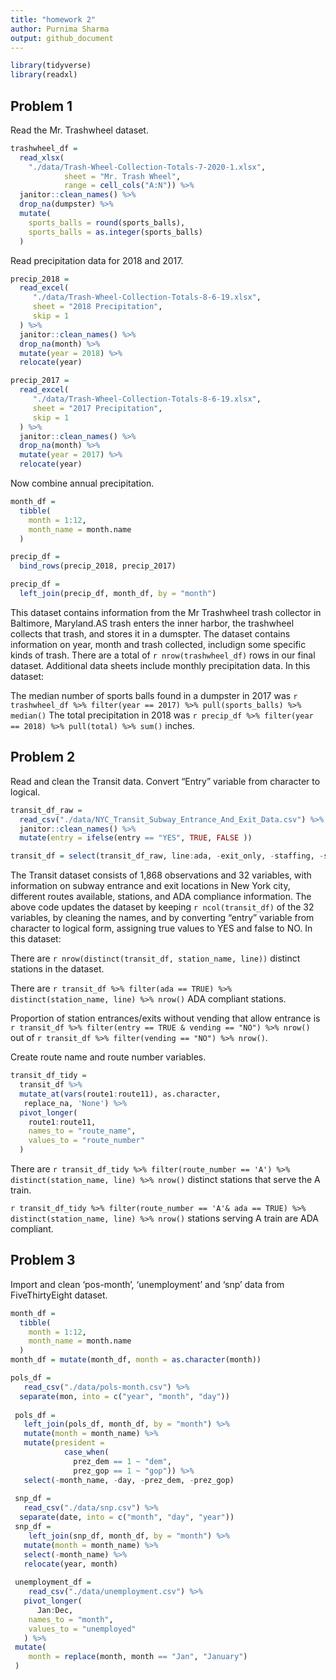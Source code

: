 ```yaml
---
title: "homework 2"
author: Purnima Sharma
output: github_document
---
```


```r
library(tidyverse)
library(readxl)
```

## Problem 1

Read the Mr. Trashwheel dataset.


```r
trashwheel_df = 
  read_xlsx(
    "./data/Trash-Wheel-Collection-Totals-7-2020-1.xlsx",
            sheet = "Mr. Trash Wheel",
            range = cell_cols("A:N")) %>% 
  janitor::clean_names() %>% 
  drop_na(dumpster) %>% 
  mutate(
    sports_balls = round(sports_balls),
    sports_balls = as.integer(sports_balls)
  )
```

Read precipitation data for 2018 and 2017.

```r
precip_2018 =
  read_excel(
     "./data/Trash-Wheel-Collection-Totals-8-6-19.xlsx",
     sheet = "2018 Precipitation",
     skip = 1
  ) %>% 
  janitor::clean_names() %>% 
  drop_na(month) %>% 
  mutate(year = 2018) %>% 
  relocate(year)

precip_2017 =
  read_excel(
     "./data/Trash-Wheel-Collection-Totals-8-6-19.xlsx",
     sheet = "2017 Precipitation",
     skip = 1
  ) %>% 
  janitor::clean_names() %>% 
  drop_na(month) %>% 
  mutate(year = 2017) %>% 
  relocate(year)
```

Now combine annual precipitation.

```r
month_df =
  tibble(
    month = 1:12,
    month_name = month.name
  )

precip_df =
  bind_rows(precip_2018, precip_2017)

precip_df =
  left_join(precip_df, month_df, by = "month")
```
This dataset contains information from the Mr Trashwheel trash collector in Baltimore, Maryland.AS trash enters the inner harbor, the trashwheel collects  that trash, and stores it in a dumspter. The dataset contains information on year, month and trash collected, includign some specific kinds of trash. There are a total of `r nrow(trashwheel_df)` rows in our final dataset. Additional data sheets include monthly precipitation data. In this dataset:

The median number of sports balls found in a dumpster in 2017 was `r trashwheel_df %>% filter(year == 2017) %>% pull(sports_balls) %>% median()`
The total precipitation in 2018 was `r precip_df %>% filter(year == 2018) %>% pull(total) %>% sum()` inches.


## Problem 2

Read and clean the Transit data. Convert "Entry" variable from character to logical. 

```r
transit_df_raw = 
  read_csv("./data/NYC_Transit_Subway_Entrance_And_Exit_Data.csv") %>%
  janitor::clean_names() %>% 
  mutate(entry = ifelse(entry == "YES", TRUE, FALSE ))

transit_df = select(transit_df_raw, line:ada, -exit_only, -staffing, -staff_hours) 
```

The Transit dataset consists of 1,868 observations and 32 variables, with information on subway entrance and exit locations in New York city, different routes available, stations, and ADA compliance information. The above code updates the dataset by keeping `r ncol(transit_df)` of the 32 variables, by cleaning the names, and by converting "entry" variable from character to logical form, assigning true values to YES and false to NO. In this dataset:

There are `r nrow(distinct(transit_df, station_name, line))` distinct stations in the dataset. 

There are `r transit_df %>% filter(ada == TRUE) %>% distinct(station_name, line) %>% nrow()` ADA compliant stations. 

Proportion of station entrances/exits without vending that allow entrance is  `r transit_df %>% filter(entry == TRUE & vending == "NO") %>% nrow()` out of  `r transit_df %>% filter(vending == "NO") %>% nrow()`.


Create route name and route number variables.

```r
transit_df_tidy = 
  transit_df %>% 
  mutate_at(vars(route1:route11), as.character,
   replace_na, 'None') %>% 
  pivot_longer(
    route1:route11,
    names_to = "route_name",
    values_to = "route_number"
  ) 
```

There are `r transit_df_tidy %>% filter(route_number == 'A') %>% distinct(station_name, line) %>% nrow()` distinct stations that serve the A train.

 `r transit_df_tidy %>% filter(route_number == 'A'& ada == TRUE) %>% distinct(station_name, line) %>% nrow()` stations serving A train are ADA compliant.


## Problem 3

Import and clean 'pos-month', 'unemployment' and 'snp' data from FiveThirtyEight dataset.

```r
month_df = 
  tibble(
    month = 1:12,
    month_name = month.name
  ) 
month_df = mutate(month_df, month = as.character(month))

pols_df = 
   read_csv("./data/pols-month.csv") %>% 
  separate(mon, into = c("year", "month", "day")) 
  
 pols_df =
   left_join(pols_df, month_df, by = "month") %>% 
   mutate(month = month_name) %>% 
   mutate(president = 
            case_when(
              prez_dem == 1 ~ "dem",
              prez_gop == 1 ~ "gop")) %>% 
   select(-month_name, -day, -prez_dem, -prez_gop)
 
 snp_df = 
   read_csv("./data/snp.csv") %>% 
  separate(date, into = c("month", "day", "year")) 
 snp_df =
    left_join(snp_df, month_df, by = "month") %>% 
   mutate(month = month_name) %>% 
   select(-month_name) %>% 
   relocate(year, month)
 
 unemployment_df =
    read_csv("./data/unemployment.csv") %>% 
   pivot_longer(
      Jan:Dec,
    names_to = "month",
    values_to = "unemployed"
   ) %>% 
 mutate(
    month = replace(month, month == "Jan", "January")
 )

  
   
  
 
 
   
 
```







 